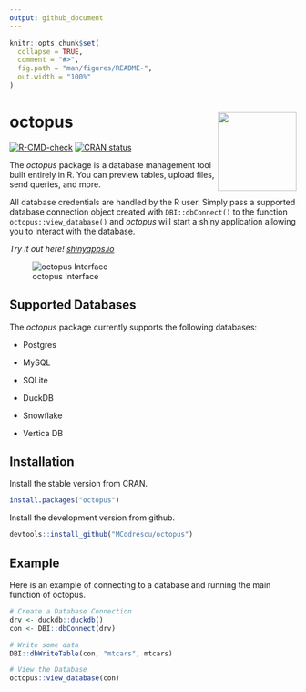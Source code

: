 ```yaml
---
output: github_document
---
```


<!-- README.md is generated from README.Rmd. Please edit that file -->

```r
knitr::opts_chunk$set(
  collapse = TRUE,
  comment = "#>",
  fig.path = "man/figures/README-",
  out.width = "100%"
)
```

# octopus <img src="images/octopus_logo_2.png" align="right" height="138"/>

<!-- badges: start -->

[![R-CMD-check](https://github.com/MCodrescu/octopus/actions/workflows/R-CMD-check.yaml/badge.svg)](https://github.com/MCodrescu/octopus/actions/workflows/R-CMD-check.yaml) [![CRAN status](https://www.r-pkg.org/badges/version/octopus)](https://CRAN.R-project.org/package=octopus)

<!-- badges: end -->

<!-- change -->

The *octopus* package is a database management tool built entirely in R. You can preview tables, upload files, send queries, and more.

All database credentials are handled by the R user. Simply pass a supported database connection object created with `DBI::dbConnect()` to the function `octopus::view_database()` and *octopus* will start a shiny application allowing you to interact with the database.

*Try it out here! [shinyapps.io](https://zszxyy-marcus-codrescu.shinyapps.io/octopusconceptapp/)*

![octopus Interface](images/octopusMainPage3.png)

## Supported Databases

The *octopus* package currently supports the following databases:

-   Postgres

-   MySQL

-   SQLite

-   DuckDB

-   Snowflake

-   Vertica DB

## Installation

Install the stable version from CRAN.

``` r
install.packages("octopus")
```

Install the development version from github.

``` r
devtools::install_github("MCodrescu/octopus")
```

## Example

Here is an example of connecting to a database and running the main function of octopus.

```r
# Create a Database Connection
drv <- duckdb::duckdb()
con <- DBI::dbConnect(drv)

# Write some data
DBI::dbWriteTable(con, "mtcars", mtcars)

# View the Database
octopus::view_database(con)

```
